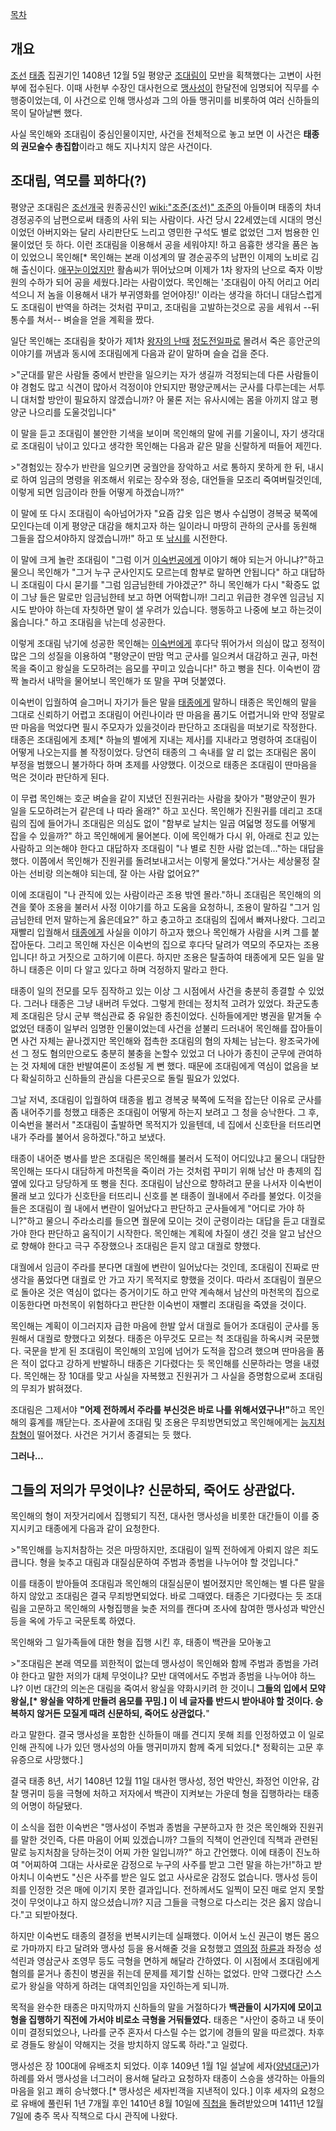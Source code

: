 [[목차]]
== 개요 ==
[[조선]] [[태종(조선)|태종]] 집권기인 1408년 12월 5일 평양군 [[조대림]]이 모반을 획책했다는 고변이 사헌부에 접수된다. 이때 사헌부 수장인 대사헌으로 [[맹사성]]이 한달전에 임명되어 직무를 수행중이었는데, 이 사건으로 인해 맹사성과 그의 아들 맹귀미를 비롯하여 여러 신하들의 목이 달아날뻔 했다.

사실 목인해와 조대림이 중심인물이지만, 사건을 전체적으로 놓고 보면 이 사건은 '''태종의 권모술수 총집합'''이라고 해도 지나치지 않은 사건이다.

== 조대림, 역모를 꾀하다(?) ==
평양군 조대림은 [[조선]]개국 원종공신인 [[wiki:"조준(조선)" 조준]]의 아들이며 태종의 차녀 경정공주의 남편으로써 태종의 사위 되는 사람이다. 사건 당시 22세였는데 시대의 명신이었던 아버지와는 달리 사리판단도 느리고 영민한 구석도 별로 없었던 그저 범용한 인물이었던 듯 하다. 이런 조대림을 이용해서 공을 세워야지! 하고 음흉한 생각을 품은 놈이 있었으니 목인해[* 목인해는 본래 이성계의 딸 경순공주의 남편인 이제의 노비로 김해 출신이다. [[애꾸눈]]이었지만 활솜씨가 뛰어났으며 이제가 1차 왕자의 난으로 죽자 이방원의 수하가 되어 공을 세웠다.]라는 사람이었다. 목인해는 '조대림이 아직 어리고 어리석으니 저 놈을 이용해서 내가 부귀영화를 얻어야징!' 이라는 생각을 하더니 대담스럽게도 조대림이 반역을 하려는 것처럼 꾸미고, 조대림을 고발하는것으로 공을 세워서 --뒤통수를 쳐서-- 벼슬을 얻을 계획을 짰다. 

일단 목인해는 조대림을 찾아가 제1차 [[왕자의 난]]때 [[정도전]]일파로 몰려서 죽은 흥안군의 이야기를 꺼냄과 동시에 조대림에게 다음과 같이 말하며 슬슬 겁을 준다. 

>"군대를 맡은 사람들 중에서 반란을 일으키는 자가 생길까 걱정되는데 다른 사람들이야 경험도 많고 식견이 많아서 걱정이야 안되지만 평양군께서는 군사를 다루는데는 서투니 대처할 방안이 필요하지 않겠습니까? 아 물론 저는 유사시에는 몸을 아끼지 않고 평양군 나으리를 도울것입니다" 

이 말을 듣고 조대림이 불안한 기색을 보이며 목인해의 말에 귀를 기울이니, 자기 생각대로 조대림이 낚이고 있다고 생각한 목인해는 다음과 같은 말을 신랄하게 떠들어 제낀다. 

>"경험있는 장수가 반란을 일으키면 궁궐안을 장악하고 서로 통하지 못하게 한 뒤, 내시로 하여 임금의 명령을 위조해서 위로는 장수와 정승, 대언들을 모조리 죽여버릴것인데, 이렇게 되면 임금이라 한들 어떻게 하겠습니까?" 

이 말에 또 다시 조대림이 속아넘어가자 "요즘 갑옷 입은 병사 수십명이 경복궁 북쪽에 모인다는데 이게 평양군 대감을 해치고자 하는 일이라니 마땅히 관하의 군사를 동원해 그들을 잡으셔야하지 않겠습니까!" 하고 또 [[낚시]]를 시전한다.

이 말에 크게 놀란 조대림이 "그럼 이거 [[이숙번]]공에게 이야기 해야 되는거 아니냐?"하고 물으니 목인해가 "그거 누구 군사인지도 모르는데 함부로 말하면 안됩니다" 하고 대답하니 조대림이 다시 묻기를 "그럼 임금님한테 가야겠군?" 하니 목인해가 다시 "확증도 없이 그냥 들은 말로만 임금님한테 보고 하면 어떡합니까! 그리고 위급한 경우엔 임금님 지시도 받아야 하는데 자칫하면 말이 샐 우려가 있습니다. 행동하고 나중에 보고 하는것이 옳습니다." 하고 조대림을 낚는데 성공한다. 

이렇게 조대림 낚기에 성공한 목인해는 [[이숙번]]에게 후다닥 뛰어가서 의심이 많고 정적이 많은 그의 성질을 이용하여 "평양군이 딴맘 먹고 군사를 일으켜서 대감하고 권규, 마천목을 죽이고 왕실을 도모하려는 음모를 꾸미고 있습니다!" 하고 뻥을 친다. 이숙번이 깜짝 놀라서 내막을 물어보니 목인해가 또 말을 꾸며 덧붙였다. 

이숙번이 입궐하여 슬그머니 자기가 들은 말을 [[태종]]에게 말하니 태종은 목인해의 말을 그대로 신뢰하기 어렵고 조대림이 어린나이라 딴 마음을 품기도 어렵거니와 만약 정말로 딴 마음을 먹었다면 필시 주모자가 있을것이라 판단하고 조대림을 떠보기로 작정한다. 태종은 조대림에게 초제[* 하늘의 별에게 지내는 제사]를 지내라고 명령하여 조대림이 어떻게 나오는지를 볼 작정이었다. 당연히 태종의 그 속내를 알 리 없는 조대림은 몸이 부정을 범했으니 불가하다 하며 초제를 사양했다. 이것으로 태종은 조대림이 딴마음을 먹은 것이라 판단하게 된다. 

이 무렵 목인해는 호군 벼슬을 같이 지냈던 진원귀라는 사람을 찾아가 "평양군이 뭔가 일을 도모하려는거 같은데 나 따라 올래?" 하고 꼬신다. 목인해가 진원귀를 데리고 조대림의 집에 들어가니 조대림은 의심도 없이 "함부로 날치는 일곱 여덟명 정도를 어떻게 잡을 수 있을까?" 하고 목인해에게 물어본다. 이에 목인해가 다시 위, 아래로 친교 있는 사람하고 의논해야 한다고 대답하자 조대림이 "나 별로 친한 사람 없는데..."하는 대답을 했다. 이쯤에서 목인해가 진원귀를 돌려보내고서는 이렇게 물었다."거사는 세상물정 잘 아는 선비랑 의논해야 되는데, 잘 아는 사람 없어요?"

이에 조대림이 "나 관직에 있는 사람이라곤 조용 밖엔 몰라."하니 조대림은 목인해의 의견을 쫓아 조용을 불러서 사정 이야기를 하고 도움을 요청하니, 조용이 말하길 "그거 임금님한테 먼저 말하는게 옳은데요?" 하고 충고하고 조대림의 집에서 빠져나왔다. 그리고 재빨리 입궐해서 [[태종]]에게 사실을 이야기 하고자 했으나 목인해가 사람을 시켜 그를 붙잡아둔다. 그리고 목인해 자신은 이숙번의 집으로 후다닥 달려가 역모의 주모자는 조용입니다! 하고 거짓으로 고하기에 이른다. 하지만 조용은 탈출하여 태종에게 모든 일을 말하니 태종은 이미 다 알고 있다고 하며 걱정하지 말라고 한다.

태종이 일의 전모를 모두 짐작하고 있는 이상 그 시점에서 사건을 충분히 종결할 수 있었다. 그러나 태종은 그냥 내버려 두었다. 그렇게 한데는 정치적 고려가 있었다. 좌군도총제 조대림은 당시 군부 핵심관료 중 유일한 종친이었다. 신하들에게만 병권을 맡겨둘 수 없었던 태종이 일부러 임명한 인물이었는데 사건을 섣불리 드러내어 목인해를 잡아들이면 사건 자체는 끝나겠지만 목인해와 접촉한 조대림의 혐의 자체는 남는다. 왕조국가에선 그 정도 혐의만으로도 충분히 불충을 논할수 있었고 더 나아가 종친이 군무에 관여하는 것 자체에 대한 반발여론이 조성될 게 뻔 했다. 때문에 조대림에게 역심이 없음을 보다 확실히하고 신하들의 관심을 다른곳으로 돌릴 필요가 있었다.     

그날 저녁, 조대림이 입궐하여 태종을 뵙고 경복궁 북쪽에 도적을 잡는단 이유로 군사를 좀 내어주기를 청했고 태종은 조대림이 어떻게 하는지 보려고 그 청을 승낙한다. 그 후, 이숙번을 불러서 "조대림이 출발하면 목적지가 있을텐데, 네 집에서 신호탄을 터뜨리면 내가 주라를 불어서 응하겠다."하고 보냈다.

태종이 내어준 병사를 받은 조대림은 목인해를 불러서 도적이 어디있냐고 물으니 대담한 목인해는 또다시 대담하게 마천목을 죽이러 가는 것처럼 꾸미기 위해 남산 마 총제의 집 옆에 있다고 당당하게 또 뻥을 친다. 조대림이 남산으로 향하려고 문을 나서자 이숙번이 몰래 보고 있다가 신호탄을 터뜨리니 신호를 본 태종이 궐내에서 주라를 불었다. 이것을 들은 조대림이 궐 내에서 변란이 일어났다고 판단하고 군사들에게 "어디로 가야 하니?"하고 물으니 주라소리를 들으면 궐문에 모이는 것이 군령이라는 대답을 듣고 대궐로 가야 한다 판단하고 움직이기 시작한다. 목인해는 계획에 차질이 생긴 것을 알고 남산으로 향해야 한다고 극구 주장했으나 조대림은 듣지 않고 대궐로 향했다. 

대궐에서 임금이 주라를 분다면 대궐에 변란이 일어났다는 것인데, 조대림이 진짜로 딴생각을 품었다면 대궐로 안 가고 자기 목적지로 향했을 것이다. 따라서 조대림이 궐문으로 돌아온 것은 역심이 없다는 증거이기도 하고 만약 계속해서 남산의 마천목의 집으로 이동한다면 마천목이 위험하다고 판단한 이숙번이 재빨리 조대림을 죽였을 것이다. 

목인해는 계획이 이그러지자 급한 마음에 한발 앞서 대궐로 들어가 조대림이 군사를 동원해서 대궐로 향했다고 외쳤다. 태종은 아무것도 모르는 척 조대림을 하옥시켜 국문했다. 국문을 받게 된 조대림이 목인해의 꼬임에 넘어가 도적을 잡으려 했으며 딴마음을 품은 적이 없다고 강하게 반발하니 태종은 기다렸다는 듯 목인해를 신문하라는 명을 내렸다. 목인해는 장 10대를 맞고 사실을 자복했고 진원귀가 그 사실을 증명함으로써 조대림의 무죄가 밝혀졌다.

조대림은 그제서야 '''"어제 전하께서 주라를 부신것은 바로 나를 위해서였구나!"'''하고 목인해의 흉계를 깨닫는다. 조사끝에 조대림 및 조용은 무죄방면되었고 목인해에게는 [[능지처참]]형이 떨어졌다. 사건은 거기서 종결되는 듯 했다. 

'''그러나...'''
== 그들의 저의가 무엇이냐? 신문하되, 죽어도 상관없다. ==
목인해의 형이 저잣거리에서 집행되기 직전, 대사헌 맹사성을 비롯한 대간들이 이를 중지시키고 태종에게 다음과 같이 요청한다.

>"목인해를 능지처참하는 것은 마땅하지만, 조대림이 일찍 전하에게 아뢰지 않은 죄도 큽니다. 형을 늦추고 대림과 대질심문하여 주범과 종범을 나누어야 할 것입니다."

이를 태종이 받아들여 조대림과 목인해의 대질심문이 벌어졌지만 목인해는 별 다른 말을 하지 않았고 조대림은 결국 무죄방면되었다. 바로 그때였다. 태종은 기다렸다는 듯 조대림을 고문하고 목인해의 사형집행을 늦춘 저의를 캔다며 조사에 참여한 맹사성과 박안신 등을 옥에 가두고 국문토록 하였다.

목인해와 그 일가족들에 대한 형을 집행 시킨 후, 태종이 백관을 모아놓고

>"조대림은 본래 역모를 꾀한적이 없는데 맹사성이 목인해와 함께 주범과 종범을 가려야 한다고 말한 저의가 대체 무엇이냐? 모반 대역에서도 주범과 종범을 나누어야 하느냐? 이번 대간의 의논은 대림을 죽여서 왕실을 약화시키려 한 것이니 '''그들의 입에서 모약왕실,[* 왕실을 약하게 만들려 음모를 꾸밈.] 이 네 글자를 반드시 받아내야 할 것이다. 승복하지 않거든 모질게 때려 신문하되, 죽어도 상관없다.'''"

라고 말한다. 결국 맹사성을 포함한 신하들이 매를 견디지 못해 죄를 인정하였고 이 일로 인해 관직에 나가 있던 맹사성의 아들 맹귀미까지 함께 죽게 되었다.[* 정확히는 고문 후유증으로 사망했다.]

결국 태종 8년, 서기 1408년 12월 11일 대사헌 맹사성, 정언 박안신, 좌정언 이안유, 감찰 맹귀미 등을 극형에 처하고 저자에서 백관이 지켜보는 가운데 형을 집행하라는 태종의 어명이 하달됐다. 

이 소식을 접한 이숙번은 "맹사성이 주범과 종범을 구분하고자 한 것은 목인해와 진원귀를 말한 것인즉, 다른 마음이 어찌 있겠습니까? 그들의 직책이 언관인데 직책과 관련된 말로 능지처참을 당하는것이 어찌 가한 일입니까?" 하고 간언했다. 이에 태종이 진노하여 "어찌하여 그대는 사사로운 감정으로 누구의 사주를 받고 그런 말을 하는가!"하고 받아치니 이숙번도 "신은 사주를 받은 일도 없고 사사로운 감정도 없습니다. 맹사성 등이 죄를 인정한 것은 매에 이기지 못한 결과입니다. 전하께서도 일찍이 모진 매로 얻지 못할것이 무엇이냐고 하지 않으셨습니까? 지금 그들을 극형으로 다스리는 것은 옳지 않습니다."고 되받아쳤다.

하지만 이숙번도 태종의 결정을 번복시키는데 실패했다. 이어서 노신 권근이 병든 몸으로 가마까지 타고 달려와 맹사성 등을 용서해줄 것을 요청했고 [[영의정]] [[하륜]]과 좌정승 성석린과 영삼군사 조영무 등도 극형을 면하게 해달라 간하였다. 이 시점에서 조대림에게 혐의를 묻거나 종친이 병권을 쥐는데 문제를 제기할 신하는 없었다. 만약 그랬다간 스스로가 왕실을 약하게 하려는 대역죄인임을 자인하는게 되니까.  

목적을 완수한 태종은 마지막까지 신하들의 말을 거절하다가 '''백관들이 시가지에 모이고 형을 집행하기 직전에 가서야 비로소 극형을 거둬들였다.''' 태종은 "사안이 중하고 내 뜻이 이미 결정되었으나, 나라를 군주 혼자서 다스릴 수는 없기에 경들의 말을 따르겠다. 차후로 경들도 왕실이 약해지는 것을 방치하지 않도록 하라."고 일렀다. 

맹사성은 장 100대에 유배조치 되었다. 이후 1409년 1월 1일 설날에 세자([[양녕대군]])가 하례를 와서 맹사성을 너그러이 용서해 달라고 요청하자 태종이 스승을 생각하는 아들의 마음을 읽고 쾌히 승낙했다.[* 맹사성은 세자빈객을 지낸적이 있다.] 이후 세자의 요청으로 유배에 풀린뒤 1년 7개월 후인 1410년 8월 10일에 [[직첩]]을 돌려받았으며 1411년 12월 7일에 충주 목사 직책으로 다시 관직에 나왔다.
